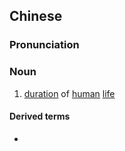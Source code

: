 {{also|人寿}}
==Chinese==
{{zh-forms|s=人寿}}

===Pronunciation===
{{zh-pron
|m=rénshòu
|cat=n
}}

===Noun===
{{zh-noun}}

# [[duration]] of [[human]] [[life]]

====Derived terms====
* {{zh-l|人壽保險}}
